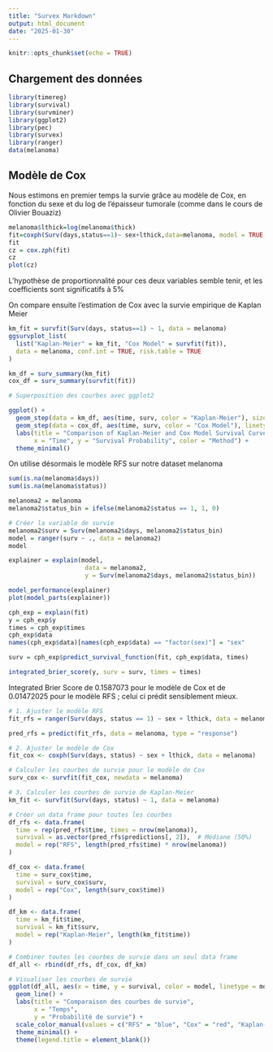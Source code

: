 ---
title: "Survex Markdown"
output: html_document
date: "2025-01-30"
---

```{r setup, include=FALSE}
knitr::opts_chunk$set(echo = TRUE)
```

## Chargement des données 

```{r lungs}
library(timereg)
library(survival)
library(survminer)
library(ggplot2)
library(pec)
library(survex)
library(ranger)
data(melanoma)

```

## Modèle de Cox

Nous estimons en premier temps la survie grâce au modèle de Cox, en fonction du sexe et du log de l'épaisseur tumorale (comme dans le cours de Olivier Bouaziz)

```{r cox, echo = FALSE}
melanoma$lthick=log(melanoma$thick)
fit=coxph(Surv(days,status==1)~ sex+lthick,data=melanoma, model = TRUE, x = TRUE, y = TRUE)
fit
cz = cox.zph(fit)
cz
plot(cz)
```

L'hypothèse de proportionnalité pour ces deux variables semble tenir, et les coefficients sont significatifs à 5%

On compare ensuite l'estimation de Cox avec la survie empirique de Kaplan Meier

```{r comp, echo = FALSE}
km_fit = survfit(Surv(days, status==1) ~ 1, data = melanoma)
ggsurvplot_list(
  list("Kaplan-Meier" = km_fit, "Cox Model" = survfit(fit)),
  data = melanoma, conf.int = TRUE, risk.table = TRUE
)

km_df = surv_summary(km_fit)
cox_df = surv_summary(survfit(fit))

# Superposition des courbes avec ggplot2

ggplot() +
  geom_step(data = km_df, aes(time, surv, color = "Kaplan-Meier"), size = 1) +
  geom_step(data = cox_df, aes(time, surv, color = "Cox Model"), linetype = "dashed", size = 1) +
  labs(title = "Comparison of Kaplan-Meier and Cox Model Survival Curves",
       x = "Time", y = "Survival Probability", color = "Method") +
  theme_minimal()
```

On utilise désormais le modèle RFS sur notre dataset melanoma

```{r rfs, echo = FALSE}
sum(is.na(melanoma$days))
sum(is.na(melanoma$status))

melanoma2 = melanoma
melanoma2$status_bin = ifelse(melanoma2$status == 1, 1, 0)

# Créer la variable de survie
melanoma2$surv = Surv(melanoma2$days, melanoma2$status_bin)
model = ranger(surv ~ ., data = melanoma2)
model
```


```{r graphs, echo = FALSE}
explainer = explain(model, 
                     data = melanoma2,
                     y = Surv(melanoma2$days, melanoma2$status_bin))

model_performance(explainer)
plot(model_parts(explainer))
```


```{r}
cph_exp = explain(fit)
y = cph_exp$y
times = cph_exp$times
cph_exp$data
names(cph_exp$data)[names(cph_exp$data) == "factor(sex)"] = "sex"

surv = cph_exp$predict_survival_function(fit, cph_exp$data, times)

integrated_brier_score(y, surv = surv, times = times)

```

Integrated Brier Score de 0.1587073 pour le modèle de Cox et de 0.01472025 pour le modèle RFS ; celui ci prédit sensiblement mieux.

```{r trucmuche, eval = FALSE, echo = FALSE}

# 1. Ajuster le modèle RFS
fit_rfs = ranger(Surv(days, status == 1) ~ sex + lthick, data = melanoma, importance = 'permutation')

pred_rfs = predict(fit_rfs, data = melanoma, type = "response")

# 2. Ajuster le modèle de Cox
fit_cox <- coxph(Surv(days, status) ~ sex + lthick, data = melanoma)

# Calculer les courbes de survie pour le modèle de Cox
surv_cox <- survfit(fit_cox, newdata = melanoma)

# 3. Calculer les courbes de survie de Kaplan-Meier
km_fit <- survfit(Surv(days, status) ~ 1, data = melanoma)

# Créer un data frame pour toutes les courbes
df_rfs <- data.frame(
  time = rep(pred_rfs$time, times = nrow(melanoma)),
  survival = as.vector(pred_rfs$predictions[, 2]),  # Médiane (50%)
  model = rep("RFS", length(pred_rfs$time) * nrow(melanoma))
)

df_cox <- data.frame(
  time = surv_cox$time,
  survival = surv_cox$surv,
  model = rep("Cox", length(surv_cox$time))
)

df_km <- data.frame(
  time = km_fit$time,
  survival = km_fit$surv,
  model = rep("Kaplan-Meier", length(km_fit$time))
)

# Combiner toutes les courbes de survie dans un seul data frame
df_all <- rbind(df_rfs, df_cox, df_km)

# Visualiser les courbes de survie
ggplot(df_all, aes(x = time, y = survival, color = model, linetype = model)) +
  geom_line() +
  labs(title = "Comparaison des courbes de survie",
       x = "Temps",
       y = "Probabilité de survie") +
  scale_color_manual(values = c("RFS" = "blue", "Cox" = "red", "Kaplan-Meier" = "green")) +
  theme_minimal() +
  theme(legend.title = element_blank())

```

